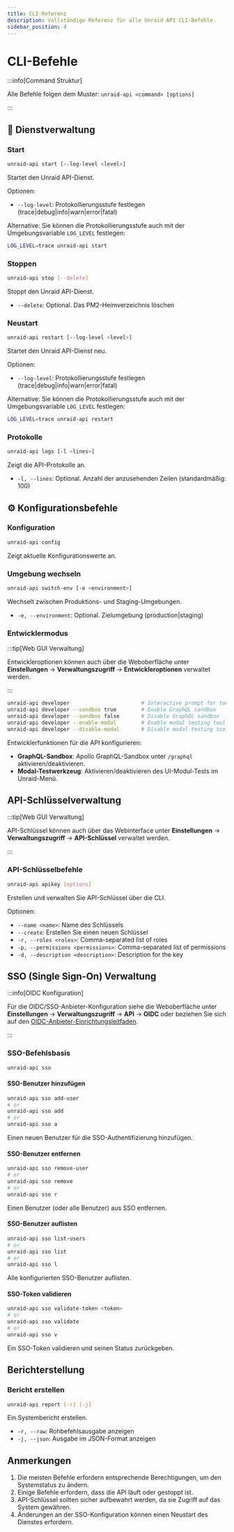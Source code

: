 ```yaml
---
title: CLI-Referenz
description: Vollständige Referenz für alle Unraid API CLI-Befehle.
sidebar_position: 4
---
```


# CLI-Befehle

:::info[Command Struktur]

Alle Befehle folgen dem Muster: `unraid-api <command> [options]`

:::

## 🚀 Dienstverwaltung

### Start

```bash
unraid-api start [--log-level <level>]
```

Startet den Unraid API-Dienst.

Optionen:

- `--log-level`: Protokollierungsstufe festlegen (trace|debug|info|warn|error|fatal)

Alternative: Sie können die Protokollierungsstufe auch mit der Umgebungsvariable `LOG_LEVEL` festlegen:

```bash
LOG_LEVEL=trace unraid-api start
```

### Stoppen

```bash
unraid-api stop [--delete]
```

Stoppt den Unraid API-Dienst.

- `--delete`: Optional. Das PM2-Heimverzeichnis löschen

### Neustart

```bash
unraid-api restart [--log-level <level>]
```

Startet den Unraid API-Dienst neu.

Optionen:

- `--log-level`: Protokollierungsstufe festlegen (trace|debug|info|warn|error|fatal)

Alternative: Sie können die Protokollierungsstufe auch mit der Umgebungsvariable `LOG_LEVEL` festlegen:

```bash
LOG_LEVEL=trace unraid-api restart
```

### Protokolle

```bash
unraid-api logs [-l <lines>]
```

Zeigt die API-Protokolle an.

- `-l, --lines`: Optional. Anzahl der anzusehenden Zeilen (standardmäßig: 100)

## ⚙️ Konfigurationsbefehle

### Konfiguration

```bash
unraid-api config
```

Zeigt aktuelle Konfigurationswerte an.

### Umgebung wechseln

```bash
unraid-api switch-env [-e <environment>]
```

Wechselt zwischen Produktions- und Staging-Umgebungen.

- `-e, --environment`: Optional. Zielumgebung (production|staging)

### Entwicklermodus

:::tip[Web GUI Verwaltung]

Entwickleroptionen können auch über die Weboberfläche unter **Einstellungen** → **Verwaltungszugriff** → **Entwickleroptionen** verwaltet werden.

:::

```bash
unraid-api developer                       # Interactive prompt for tools
unraid-api developer --sandbox true        # Enable GraphQL sandbox
unraid-api developer --sandbox false       # Disable GraphQL sandbox
unraid-api developer --enable-modal        # Enable modal testing tool
unraid-api developer --disable-modal       # Disable modal testing tool
```

Entwicklerfunktionen für die API konfigurieren:

- **GraphQL-Sandbox**: Apollo GraphQL-Sandbox unter `/graphql` aktivieren/deaktivieren.
- **Modal-Testwerkzeug**: Aktivieren/deaktivieren des UI-Modul-Tests im Unraid-Menü.

## API-Schlüsselverwaltung

:::tip[Web GUI Verwaltung]

API-Schlüssel können auch über das Webinterface unter **Einstellungen** → **Verwaltungszugriff** → **API-Schlüssel** verwaltet werden.

:::

### API-Schlüsselbefehle

```bash
unraid-api apikey [options]
```

Erstellen und verwalten Sie API-Schlüssel über die CLI.

Optionen:

- `--name <name>`: Name des Schlüssels
- `--create`: Erstellen Sie einen neuen Schlüssel
- `-r, --roles <roles>`: Comma-separated list of roles
- `-p, --permissions <permissions>`: Comma-separated list of permissions
- `-d, --description <description>`: Description for the key

## SSO (Single Sign-On) Verwaltung

:::info[OIDC Konfiguration]

Für die OIDC/SSO-Anbieter-Konfiguration siehe die Weboberfläche unter **Einstellungen** → **Verwaltungszugriff** → **API** → **OIDC** oder beziehen Sie sich auf den [OIDC-Anbieter-Einrichtungsleitfaden](./oidc-provider-setup.mdx).

:::

### SSO-Befehlsbasis

```bash
unraid-api sso
```

#### SSO-Benutzer hinzufügen

```bash
unraid-api sso add-user
# or
unraid-api sso add
# or
unraid-api sso a
```

Einen neuen Benutzer für die SSO-Authentifizierung hinzufügen.

#### SSO-Benutzer entfernen

```bash
unraid-api sso remove-user
# or
unraid-api sso remove
# or
unraid-api sso r
```

Einen Benutzer (oder alle Benutzer) aus SSO entfernen.

#### SSO-Benutzer auflisten

```bash
unraid-api sso list-users
# or
unraid-api sso list
# or
unraid-api sso l
```

Alle konfigurierten SSO-Benutzer auflisten.

#### SSO-Token validieren

```bash
unraid-api sso validate-token <token>
# or
unraid-api sso validate
# or
unraid-api sso v
```

Ein SSO-Token validieren und seinen Status zurückgeben.

## Berichterstellung

### Bericht erstellen

```bash
unraid-api report [-r] [-j]
```

Ein Systembericht erstellen.

- `-r, --raw`: Rohbefehlsausgabe anzeigen
- `-j, --json`: Ausgabe im JSON-Format anzeigen

## Anmerkungen

1. Die meisten Befehle erfordern entsprechende Berechtigungen, um den Systemstatus zu ändern.
2. Einige Befehle erfordern, dass die API läuft oder gestoppt ist.
3. API-Schlüssel sollten sicher aufbewahrt werden, da sie Zugriff auf das System gewähren.
4. Änderungen an der SSO-Konfiguration können einen Neustart des Dienstes erfordern.
